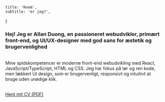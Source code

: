     title: 'Hvem',
    subtitle: 'er jeg?',
}

[//]: # (<img src="/src/assets/profil-rund.png" alt="Profil billede" width="128" />)
### Hej! Jeg er Allan Duong, en passioneret webudvikler, primært front-end, og UI/UX-designer med god sans for æstetik og brugervenlighed
\
Mine spidskompetencer er moderne front-end webudvikling med React, JavaScript/TypeScript, HTML og CSS.
Jeg har fokus på tør og ren kode, men lækkert UI design, som er brugervenligt, responsivt og intuitivt at bruge uden unødige klik.

\
<a href={props.pdfUrl} target='_blank'>Hent mit CV (PDF)</a>

